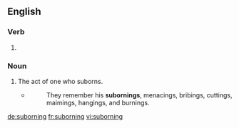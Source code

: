 ==English==

===Verb===
{{head|en|present participle}}

# {{present participle of|suborn|lang=en}}

===Noun===
{{en-noun}}

# The act of one who suborns.
#* {{w|William Cobbett}}
#*: They remember his '''subornings''', menacings, bribings, cuttings, maimings, hangings, and burnings.

[[de:suborning]]
[[fr:suborning]]
[[vi:suborning]]